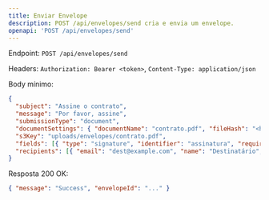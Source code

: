 ```yaml
---
title: Enviar Envelope
description: POST /api/envelopes/send cria e envia um envelope.
openapi: 'POST /api/envelopes/send'
---
```


Endpoint: `POST /api/envelopes/send`

Headers: `Authorization: Bearer <token>`, `Content-Type: application/json`

Body mínimo:
```json
{
  "subject": "Assine o contrato",
  "message": "Por favor, assine",
  "submissionType": "document",
  "documentSettings": { "documentName": "contrato.pdf", "fileHash": "<hash>" },
  "s3Key": "uploads/envelopes/contrato.pdf",
  "fields": [{ "type": "signature", "identifier": "assinatura", "required": true, "x": 70, "y": 90, "w": 20, "h": 8, "pageNumber": 1 }],
  "recipients": [{ "email": "dest@example.com", "name": "Destinatário", "signatureType": "draw", "role": "signer" }]
}
```

Resposta 200 OK:
```json
{ "message": "Success", "envelopeId": "..." }
```
